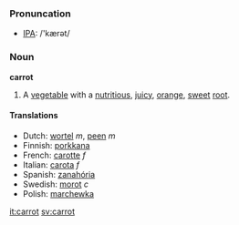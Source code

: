 ===Pronuncation===
* [[IPA]]: /'kærət/
===Noun===
'''carrot''' 

# A [[vegetable]] with a [[nutritious]], [[juicy]], [[orange]], [[sweet]] [[root]].

====Translations====
*Dutch: [[wortel]] ''m'', [[peen]] ''m''
*Finnish: [[porkkana]]
*French: [[carotte]] ''f''
*Italian: [[carota]] ''f''
*Spanish: [[zanahória]]
*Swedish: [[morot]] ''c''
*Polish: [[marchewka]]

[[it:carrot]]
[[sv:carrot]]